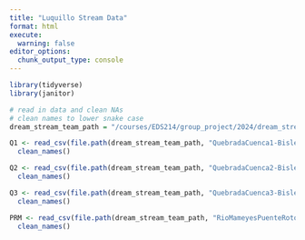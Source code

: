 ```yaml
---
title: "Luquillo Stream Data"
format: html
execute:
  warning: false
editor_options: 
  chunk_output_type: console
---
```


```r
library(tidyverse)
library(janitor)
```

```r
# read in data and clean NAs
# clean names to lower snake case
dream_stream_team_path = "/courses/EDS214/group_project/2024/dream_stream_team/raw_data"

Q1 <- read_csv(file.path(dream_stream_team_path, "QuebradaCuenca1-Bisley.csv"), na = "-9999") %>% 
  clean_names()

Q2 <- read_csv(file.path(dream_stream_team_path, "QuebradaCuenca2-Bisley.csv"), na = "-9999") %>% 
  clean_names()

Q3 <- read_csv(file.path(dream_stream_team_path, "QuebradaCuenca3-Bisley.csv"), na = "-9999") %>% 
  clean_names()

PRM <- read_csv(file.path(dream_stream_team_path, "RioMameyesPuenteRoto.csv"), na = "-9999") %>% 
  clean_names()
```

